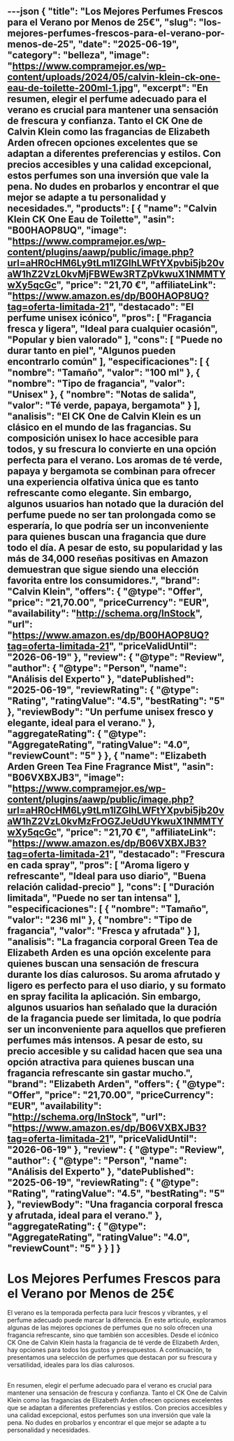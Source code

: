 ---json
{
  "title": "Los Mejores Perfumes Frescos para el Verano por Menos de 25€",
  "slug": "los-mejores-perfumes-frescos-para-el-verano-por-menos-de-25",
  "date": "2025-06-19",
  "category": "belleza",
  "image": "https://www.compramejor.es/wp-content/uploads/2024/05/calvin-klein-ck-one-eau-de-toilette-200ml-1.jpg",
  "excerpt": "En resumen, elegir el perfume adecuado para el verano es crucial para mantener una sensación de frescura y confianza. Tanto el CK One de Calvin Klein como las fragancias de Elizabeth Arden ofrecen opciones excelentes que se adaptan a diferentes preferencias y estilos. Con precios accesibles y una calidad excepcional, estos perfumes son una inversión que vale la pena. No dudes en probarlos y encontrar el que mejor se adapte a tu personalidad y necesidades.",
  "products": [
    {
      "name": "Calvin Klein CK One Eau de Toilette",
      "asin": "B00HAOP8UQ",
      "image": "https://www.compramejor.es/wp-content/plugins/aawp/public/image.php?url=aHR0cHM6Ly9tLm1lZGlhLWFtYXpvbi5jb20vaW1hZ2VzL0kvMjFBWEw3RTZpVkwuX1NMMTYwXy5qcGc",
      "price": "21,70 €",
      "affiliateLink": "https://www.amazon.es/dp/B00HAOP8UQ?tag=oferta-limitada-21",
      "destacado": "El perfume unisex icónico",
      "pros": [
        "Fragancia fresca y ligera",
        "Ideal para cualquier ocasión",
        "Popular y bien valorado"
      ],
      "cons": [
        "Puede no durar tanto en piel",
        "Algunos pueden encontrarlo común"
      ],
      "especificaciones": [
        {
          "nombre": "Tamaño",
          "valor": "100 ml"
        },
        {
          "nombre": "Tipo de fragancia",
          "valor": "Unisex"
        },
        {
          "nombre": "Notas de salida",
          "valor": "Té verde, papaya, bergamota"
        }
      ],
      "analisis": "El CK One de Calvin Klein es un clásico en el mundo de las fragancias. Su composición unisex lo hace accesible para todos, y su frescura lo convierte en una opción perfecta para el verano. Los aromas de té verde, papaya y bergamota se combinan para ofrecer una experiencia olfativa única que es tanto refrescante como elegante. Sin embargo, algunos usuarios han notado que la duración del perfume puede no ser tan prolongada como se esperaría, lo que podría ser un inconveniente para quienes buscan una fragancia que dure todo el día. A pesar de esto, su popularidad y las más de 34,000 reseñas positivas en Amazon demuestran que sigue siendo una elección favorita entre los consumidores.",
      "brand": "Calvin Klein",
      "offers": {
        "@type": "Offer",
        "price": "21,70.00",
        "priceCurrency": "EUR",
        "availability": "http://schema.org/InStock",
        "url": "https://www.amazon.es/dp/B00HAOP8UQ?tag=oferta-limitada-21",
        "priceValidUntil": "2026-06-19"
      },
      "review": {
        "@type": "Review",
        "author": {
          "@type": "Person",
          "name": "Análisis del Experto"
        },
        "datePublished": "2025-06-19",
        "reviewRating": {
          "@type": "Rating",
          "ratingValue": "4.5",
          "bestRating": "5"
        },
        "reviewBody": "Un perfume unisex fresco y elegante, ideal para el verano."
      },
      "aggregateRating": {
        "@type": "AggregateRating",
        "ratingValue": "4.0",
        "reviewCount": "5"
      }
    },
    {
      "name": "Elizabeth Arden Green Tea Fine Fragrance Mist",
      "asin": "B06VXBXJB3",
      "image": "https://www.compramejor.es/wp-content/plugins/aawp/public/image.php?url=aHR0cHM6Ly9tLm1lZGlhLWFtYXpvbi5jb20vaW1hZ2VzL0kvMzFrOGZJeUdUYkwuX1NMMTYwXy5qcGc",
      "price": "21,70 €",
      "affiliateLink": "https://www.amazon.es/dp/B06VXBXJB3?tag=oferta-limitada-21",
      "destacado": "Frescura en cada spray",
      "pros": [
        "Aroma ligero y refrescante",
        "Ideal para uso diario",
        "Buena relación calidad-precio"
      ],
      "cons": [
        "Duración limitada",
        "Puede no ser tan intensa"
      ],
      "especificaciones": [
        {
          "nombre": "Tamaño",
          "valor": "236 ml"
        },
        {
          "nombre": "Tipo de fragancia",
          "valor": "Fresca y afrutada"
        }
      ],
      "analisis": "La fragancia corporal Green Tea de Elizabeth Arden es una opción excelente para quienes buscan una sensación de frescura durante los días calurosos. Su aroma afrutado y ligero es perfecto para el uso diario, y su formato en spray facilita la aplicación. Sin embargo, algunos usuarios han señalado que la duración de la fragancia puede ser limitada, lo que podría ser un inconveniente para aquellos que prefieren perfumes más intensos. A pesar de esto, su precio accesible y su calidad hacen que sea una opción atractiva para quienes buscan una fragancia refrescante sin gastar mucho.",
      "brand": "Elizabeth Arden",
      "offers": {
        "@type": "Offer",
        "price": "21,70.00",
        "priceCurrency": "EUR",
        "availability": "http://schema.org/InStock",
        "url": "https://www.amazon.es/dp/B06VXBXJB3?tag=oferta-limitada-21",
        "priceValidUntil": "2026-06-19"
      },
      "review": {
        "@type": "Review",
        "author": {
          "@type": "Person",
          "name": "Análisis del Experto"
        },
        "datePublished": "2025-06-19",
        "reviewRating": {
          "@type": "Rating",
          "ratingValue": "4.5",
          "bestRating": "5"
        },
        "reviewBody": "Una fragancia corporal fresca y afrutada, ideal para el verano."
      },
      "aggregateRating": {
        "@type": "AggregateRating",
        "ratingValue": "4.0",
        "reviewCount": "5"
      }
    }
  ]
}
---

# Los Mejores Perfumes Frescos para el Verano por Menos de 25€


El verano es la temporada perfecta para lucir frescos y vibrantes, y el perfume adecuado puede marcar la diferencia. En este artículo, exploramos algunas de las mejores opciones de perfumes que no solo ofrecen una fragancia refrescante, sino que también son accesibles. Desde el icónico CK One de Calvin Klein hasta la fragancia de té verde de Elizabeth Arden, hay opciones para todos los gustos y presupuestos. A continuación, te presentamos una selección de perfumes que destacan por su frescura y versatilidad, ideales para los días calurosos.

## 

<ProductRankingTable products={products} />

## 

<ProductDetailCard product={products[0]} index={0} />

<ProductDetailCard product={products[1]} index={1} />

## 

En resumen, elegir el perfume adecuado para el verano es crucial para mantener una sensación de frescura y confianza. Tanto el CK One de Calvin Klein como las fragancias de Elizabeth Arden ofrecen opciones excelentes que se adaptan a diferentes preferencias y estilos. Con precios accesibles y una calidad excepcional, estos perfumes son una inversión que vale la pena. No dudes en probarlos y encontrar el que mejor se adapte a tu personalidad y necesidades.
